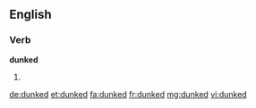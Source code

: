 ==English==

===Verb===
'''dunked'''

# {{past of|dunk}}

[[de:dunked]]
[[et:dunked]]
[[fa:dunked]]
[[fr:dunked]]
[[mg:dunked]]
[[vi:dunked]]